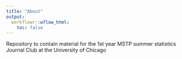 ```yaml
---
title: "About"
output:
  workflowr::wflow_html:
    toc: false
---
```


Repository to contain material for the 1st year MSTP summer statistics Journal Club at the University of Chicago
